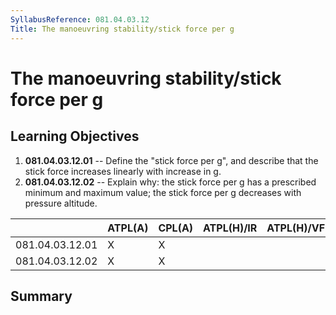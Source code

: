 ```yaml
---
SyllabusReference: 081.04.03.12
Title: The manoeuvring stability/stick force per g
---
```


# The manoeuvring stability/stick force per g

## Learning Objectives

1.  **081.04.03.12.01** -- Define the "stick force per g", and describe that the
    stick force increases linearly with increase in g.
2.  **081.04.03.12.02** -- Explain why: the stick force per g has a prescribed
    minimum and maximum value; the stick force per g decreases with pressure
    altitude.

|                 | ATPL(A) | CPL(A) | ATPL(H)/IR | ATPL(H)/VFR | CPL(H) | IR  | CBIR(A) |
| --------------- | ------- | ------ | ---------- | ----------- | ------ | --- | ------- |
| 081.04.03.12.01 | X       | X      |            |             |        |     |         |
| 081.04.03.12.02 | X       | X      |            |             |        |     |         |

## Summary
